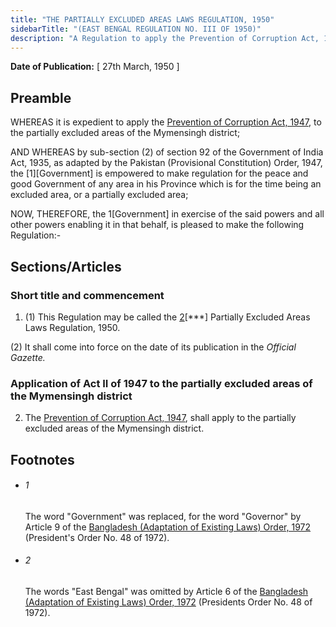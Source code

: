 ```yaml
---
title: "THE PARTIALLY EXCLUDED AREAS LAWS REGULATION, 1950"
sidebarTitle: "(EAST BENGAL REGULATION NO. III OF 1950)"
description: "A Regulation to apply the Prevention of Corruption Act, 1947, to the Partially Excluded Areas of the Mymensingh district."
---
```


**Date of Publication:** [ 27th March, 1950 ]

## Preamble

WHEREAS it is expedient to apply the [Prevention of Corruption Act, 1947](/act-217.html "Prevention of Corruption Act, 1947"), to the partially excluded areas of the Mymensingh district;

AND WHEREAS by sub-section (2) of section 92 of the Government of India Act, 1935, as adapted by the Pakistan (Provisional Constitution) Order, 1947, the [1][Government] is empowered to make regulation for the peace and good Government of any area in his Province which is for the time being an excluded area, or a partially excluded area;

NOW, THEREFORE, the 1[Government] in exercise of the said powers and all other powers enabling it in that behalf, is pleased to make the following Regulation:-

## Sections/Articles

### Short title and commencement

1. (1) This Regulation may be called the [2](1)[\*\*\*] Partially Excluded Areas Laws Regulation, 1950.

(2) It shall come into force on the date of its publication in the _Official Gazette._

### Application of Act II of 1947 to the partially excluded areas of the Mymensingh district

2. The [Prevention of Corruption Act, 1947](/act-217.html "Prevention of Corruption Act, 1947"), shall apply to the partially excluded areas of the Mymensingh district.

## Footnotes

- ###### 1

  The word "Government" was replaced, for the word "Governor" by Article 9 of the [Bangladesh (Adaptation of Existing Laws) Order, 1972](/act-388.html "Bangladesh (Adaptation of Existing Laws) Order, 1972 ") (President's Order No. 48 of 1972).

- ###### 2

  The words "East Bengal" was omitted by Article 6 of the [Bangladesh (Adaptation of Existing Laws) Order, 1972](/act-388.html "Bangladesh (Adaptation of Existing Laws) Order, 1972 ") (Presidents Order No. 48 of 1972).

